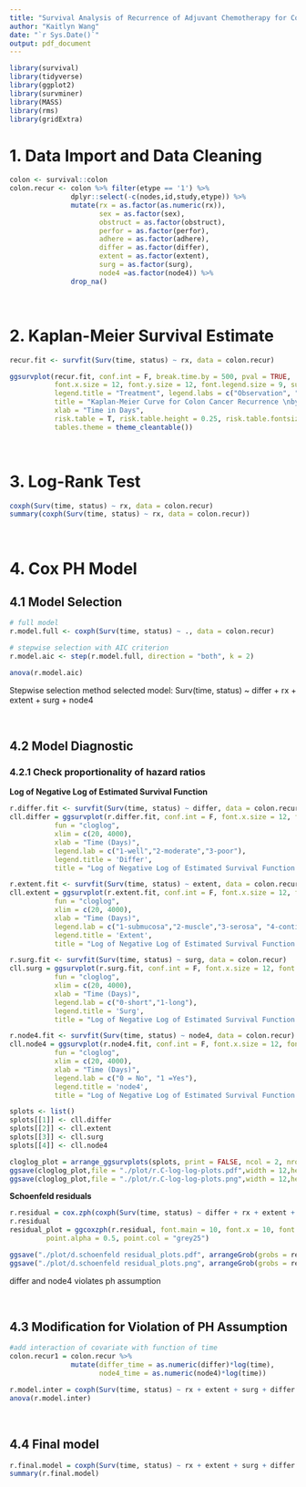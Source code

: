 ```yaml
---
title: "Survival Analysis of Recurrence of Adjuvant Chemotherapy for Colon Cancer"
author: "Kaitlyn Wang"
date: "`r Sys.Date()`"
output: pdf_document
---
```


```r
library(survival)
library(tidyverse)
library(ggplot2)
library(survminer)
library(MASS)
library(rms)
library(gridExtra)
```

# 1. Data Import and Data Cleaning
```r
colon <- survival::colon
colon.recur <- colon %>% filter(etype == '1') %>% 
               dplyr::select(-c(nodes,id,study,etype)) %>% 
               mutate(rx = as.factor(as.numeric(rx)),
                      sex = as.factor(sex),
                      obstruct = as.factor(obstruct),
                      perfor = as.factor(perfor),
                      adhere = as.factor(adhere),
                      differ = as.factor(differ),
                      extent = as.factor(extent),
                      surg = as.factor(surg),
                      node4 =as.factor(node4)) %>% 
               drop_na()
```

&nbsp;

# 2. Kaplan-Meier Survival Estimate
```r
recur.fit <- survfit(Surv(time, status) ~ rx, data = colon.recur)

ggsurvplot(recur.fit, conf.int = F, break.time.by = 500, pval = TRUE,
           font.x.size = 12, font.y.size = 12, font.legend.size = 9, surv.median.line = "hv", 
           legend.title = "Treatment", legend.labs = c("Observation", "Levamisole","Levamisole+5-FU"),
           title = "Kaplan-Meier Curve for Colon Cancer Recurrence \nby Treatment", 
           xlab = "Time in Days", 
           risk.table = T, risk.table.height = 0.25, risk.table.fontsize = 4, 
           tables.theme = theme_cleantable())
```

&nbsp;

# 3. Log-Rank Test
```r
coxph(Surv(time, status) ~ rx, data = colon.recur)
summary(coxph(Surv(time, status) ~ rx, data = colon.recur))
```

&nbsp;

# 4. Cox PH Model 
## 4.1 Model Selection
```r
# full model
r.model.full <- coxph(Surv(time, status) ~ ., data = colon.recur)

# stepwise selection with AIC criterion
r.model.aic <- step(r.model.full, direction = "both", k = 2)

anova(r.model.aic)
```

Stepwise selection method selected model:
Surv(time, status) ~ differ + rx + extent + surg + node4

&nbsp;

## 4.2 Model Diagnostic 
### 4.2.1 Check proportionality of hazard ratios
**Log of Negative Log of Estimated Survival Function**
```r
r.differ.fit <- survfit(Surv(time, status) ~ differ, data = colon.recur)
cll.differ = ggsurvplot(r.differ.fit, conf.int = F, font.x.size = 12, font.y.size = 12, font.legend.size = 9,
           fun = "cloglog",
           xlim = c(20, 4000),
           xlab = "Time (Days)",
           legend.lab = c("1-well","2-moderate","3-poor"),
           legend.title = 'Differ',
           title = "Log of Negative Log of Estimated Survival Function \nfor Colon Cancer Recurrence by Differ")
```

```r
r.extent.fit <- survfit(Surv(time, status) ~ extent, data = colon.recur)
cll.extent = ggsurvplot(r.extent.fit, conf.int = F, font.x.size = 12, font.y.size = 12, font.legend.size = 9,
           fun = "cloglog",
           xlim = c(20, 4000),
           xlab = "Time (Days)",
           legend.lab = c("1-submucosa","2-muscle","3-serosa", "4-contiguous structures"),
           legend.title = 'Extent',
           title = "Log of Negative Log of Estimated Survival Function \nfor Colon Cancer Recurrence by Extent")
```

```r
r.surg.fit <- survfit(Surv(time, status) ~ surg, data = colon.recur)
cll.surg = ggsurvplot(r.surg.fit, conf.int = F, font.x.size = 12, font.y.size = 12, font.legend.size = 9,
           fun = "cloglog",
           xlim = c(20, 4000),
           xlab = "Time (Days)",
           legend.lab = c("0-short","1-long"),
           legend.title = 'Surg',
           title = "Log of Negative Log of Estimated Survival Function \nfor Colon Cancer Recurrence by Surg")
```

```r
r.node4.fit <- survfit(Surv(time, status) ~ node4, data = colon.recur)
cll.node4 = ggsurvplot(r.node4.fit, conf.int = F, font.x.size = 12, font.y.size = 12, font.legend.size = 9,
           fun = "cloglog",
           xlim = c(20, 4000),
           xlab = "Time (Days)",
           legend.lab = c("0 = No", "1 =Yes"),
           legend.title = 'node4',
           title = "Log of Negative Log of Estimated Survival Function \nfor Colon Cancer Recurrence by Nodes")
```

```r
splots <- list()
splots[[1]] <- cll.differ
splots[[2]] <- cll.extent
splots[[3]] <- cll.surg
splots[[4]] <- cll.node4

cloglog_plot = arrange_ggsurvplots(splots, print = FALSE, ncol = 2, nrow = 2)
ggsave(cloglog_plot,file = "./plot/r.C-log-log-plots.pdf",width = 12,height = 15)
ggsave(cloglog_plot,file = "./plot/r.C-log-log-plots.png",width = 12,height = 15)

```

**Schoenfeld residuals**
```r
r.residual = cox.zph(coxph(Surv(time, status) ~ differ + rx + extent + surg + node4, data = colon.recur))
r.residual
residual_plot = ggcoxzph(r.residual, font.main = 10, font.x = 10, font.y = 10, font.tickslab = 8,
         point.alpha = 0.5, point.col = "grey25")

ggsave("./plot/d.schoenfeld residual_plots.pdf", arrangeGrob(grobs = residual_plot))
ggsave("./plot/d.schoenfeld residual_plots.png", arrangeGrob(grobs = residual_plot))
```
differ and node4 violates ph assumption

&nbsp;


## 4.3 Modification for Violation of PH Assumption
```r
#add interaction of covariate with function of time
colon.recur1 = colon.recur %>% 
               mutate(differ_time = as.numeric(differ)*log(time),
                      node4_time = as.numeric(node4)*log(time))

r.model.inter = coxph(Surv(time, status) ~ rx + extent + surg + differ + node4 + differ_time + node4_time, data = colon.recur1)
anova(r.model.inter)
```

&nbsp;

## 4.4 Final model
```r
r.final.model = coxph(Surv(time, status) ~ rx + extent + surg + differ + node4 + differ_time + node4_time, data = colon.recur1)
summary(r.final.model)
```

